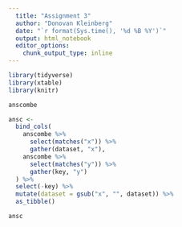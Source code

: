 ```yaml
---
  title: "Assignment 3"
  author: "Donovan Kleinberg"
  date: "`r format(Sys.time(), '%d %B %Y')`"
  output: html_notebook
  editor_options: 
    chunk_output_type: inline
---
```

```r
library(tidyverse)
library(xtable)
library(knitr)
```

```r
anscombe
```


```r
ansc <-
  bind_cols(
    anscombe %>% 
      select(matches("x")) %>% 
      gather(dataset, "x"),
    anscombe %>% 
      select(matches("y")) %>% 
      gather(key, "y")
  ) %>%
  select(-key) %>% 
  mutate(dataset = gsub("x", "", dataset)) %>%  
  as_tibble()
```
```r
ansc
```

